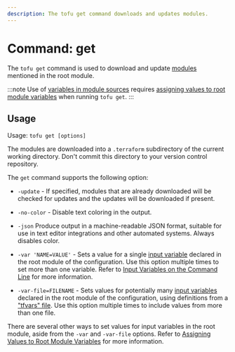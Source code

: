 ```yaml
---
description: The tofu get command downloads and updates modules.
---
```


# Command: get

The `tofu get` command is used to download and update
[modules](../../language/modules/develop/index.mdx) mentioned in the root module.

:::note
Use of [variables in module sources](../../language/modules/sources.mdx#support-for-variable-and-local-evaluation)
requires [assigning values to root module variables](../../language/values/variables.mdx#assigning-values-to-root-module-variables)
when running `tofu get`.
:::

## Usage

Usage: `tofu get [options]`

The modules are downloaded into a `.terraform` subdirectory of the current
working directory. Don't commit this directory to your version control
repository.

The `get` command supports the following option:

* `-update` - If specified, modules that are already downloaded will be
  checked for updates and the updates will be downloaded if present.

* `-no-color` - Disable text coloring in the output.

* `-json` Produce output in a machine-readable JSON format, suitable for use
  in text editor integrations and other automated systems. Always disables color.

* `-var 'NAME=VALUE'` - Sets a value for a single
  [input variable](../../language/values/variables.mdx) declared in the
  root module of the configuration. Use this option multiple times to set
  more than one variable. Refer to
  [Input Variables on the Command Line](plan.mdx#input-variables-on-the-command-line) for more information.

* `-var-file=FILENAME` - Sets values for potentially many
  [input variables](../../language/values/variables.mdx) declared in the
  root module of the configuration, using definitions from a
  ["tfvars" file](../../language/values/variables.mdx#variable-definitions-tfvars-files).
  Use this option multiple times to include values from more than one file.

There are several other ways to set values for input variables in the root
module, aside from the `-var` and `-var-file` options. Refer to
[Assigning Values to Root Module Variables](../../language/values/variables.mdx#assigning-values-to-root-module-variables) for more information.

